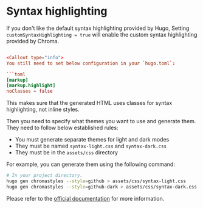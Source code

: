 
# Syntax highlighting

If you don't like the default syntax highlighting provided by Hugo,
Setting `customSyntaxHighlighting = true` will enable the custom syntax highlighting provided by Chroma.

```toml

<Callout type="info">
You still need to set below configuration in your `hugo.toml`:

```toml
[markup]
[markup.highlight]
noClasses = false
```

This makes sure that the generated HTML uses classes for syntax highlighting, not inline styles.
</Callout>

Then you need to specify what themes you want to use and generate them. They need to follow below established rules:

- You must generate separate themes for light and dark modes
- They must be named `syntax-light.css` and `syntax-dark.css`
- They must be in the `assets/css` directory

For example, you can generate them using the following command:

```bash
# In your project directory.
hugo gen chromastyles --style=github > assets/css/syntax-light.css
hugo gen chromastyles --style=github-dark > assets/css/syntax-dark.css
```

Please refer to the [official documentation](https://gohugo.io/content-management/syntax-highlighting/) for more information.
